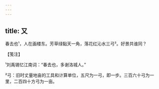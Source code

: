 ```yaml
---
---
---
```

title: 又
---




春去也¹，人在画楼东。芳草绿黏天一角，落花红沁水三弓²。好景共谁同？





【笺注】


¹刘禹锡忆江南词：“春去也，多谢洛城人。”

²弓：旧时丈量地亩的工具和计算单位，五尺为一弓，即一步。三百六十弓为一里，二百四十方弓为一亩。